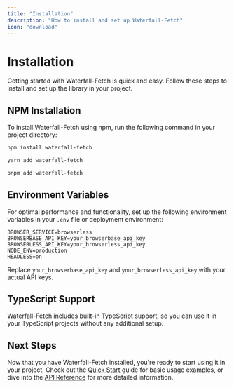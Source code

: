 ```yaml
---
title: "Installation"
description: "How to install and set up Waterfall-Fetch"
icon: "download"
---
```


# Installation

Getting started with Waterfall-Fetch is quick and easy. Follow these steps to install and set up the library in your project.

## NPM Installation

To install Waterfall-Fetch using npm, run the following command in your project directory:

```bash npm
npm install waterfall-fetch
```

```bash yarn
yarn add waterfall-fetch
```

```bash pnpm
pnpm add waterfall-fetch
```

## Environment Variables

For optimal performance and functionality, set up the following environment variables in your `.env` file or deployment environment:

```text
BROWSER_SERVICE=browserless
BROWSERBASE_API_KEY=your_browserbase_api_key
BROWSERLESS_API_KEY=your_browserless_api_key
NODE_ENV=production
HEADLESS=on
```

Replace `your_browserbase_api_key` and `your_browserless_api_key` with your actual API keys.

## TypeScript Support

Waterfall-Fetch includes built-in TypeScript support, so you can use it in your TypeScript projects without any additional setup.

## Next Steps

Now that you have Waterfall-Fetch installed, you're ready to start using it in your project. Check out the [Quick Start](/mdx/quickstart) guide for basic usage examples, or dive into the [API Reference](/mdx/api-reference/gethtml) for more detailed information.
